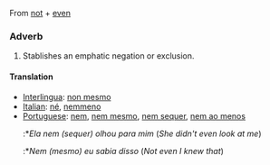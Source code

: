 From [[not]] + [[even]]
===Adverb===
# Stablishes an emphatic negation or exclusion.
====Translation====
*[[Interlingua]]: [[non mesmo]]
*[[Italian]]: [[né]], [[nemmeno]]
*[[Portuguese]]: [[nem]], [[nem mesmo]], [[nem sequer]], [[nem ao menos]]
*:*''Ela nem (sequer) olhou para mim'' (''She didn't even look at me'')
*:*''Nem (mesmo) eu sabia disso'' (''Not even I knew that'')
